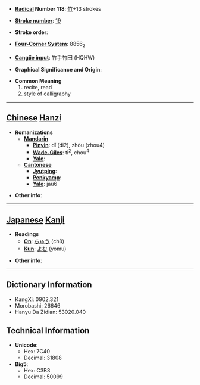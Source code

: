 * '''[[Wiktionary:Chinese radical index| Radical]] Number 118''': [[Wiktionary:Chinese radical index 竹|竹]]+13 strokes

* '''[[Wiktionary:Chinese total strokes index|Stroke number]]''': [[Wiktionary:Chinese total strokes index 19|19]]

* '''Stroke order''': 

* '''[[Wiktionary:Chinese four corner index|Four-Corner System]]''': 8856<sub>2</sub>

* '''[[Wiktionary:Chinese Cangjie index|Cangjie input]]''': 竹手竹田 (HQHW)

* '''Graphical Significance and Origin''': 

* '''Common Meaning'''
*#recite, read
*# style of calligraphy


----

== [[Chinese]] [[Hanzi]] ==

* '''Romanizations'''
** '''[[Mandarin]]'''
*** '''[[Pinyin]]''': dí (di2), zhòu (zhou4)
*** '''[[Wade-Giles]]''': ti<sup>2</sup>, chou<sup>4</sup>
*** '''[[Yale]]''': 
** '''[[Cantonese]]'''
*** '''[[Jyutping]]''':
*** '''[[Penkyamp]]''': 
*** '''[[Yale]]''': jau6

* '''Other info''': 

----

== [[Japanese]] [[Kanji]] ==

* '''Readings'''
** '''[[On]]''': [[ちゅう]] (chū)
** '''[[Kun]]''': [[よむ]] (yomu)

* '''Other info''':  

----

== Dictionary Information ==

* KangXi: 0902.321
* Morobashi: 26646
* Hanyu Da Zidian: 53020.040

== Technical Information ==

* '''Unicode''':
** Hex: 7C40
** Decimal: 31808
* '''Big5''':
** Hex: C3B3
** Decimal: 50099